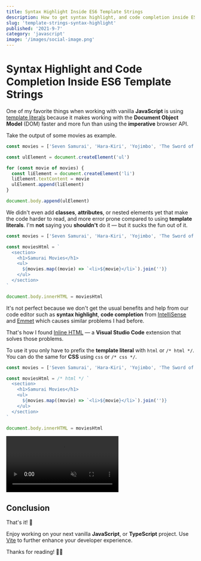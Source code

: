 ```yaml
---
title: Syntax Highlight Inside ES6 Template Strings
description: How to get syntax highlight, and code completion inside ES6 template strings
slug: 'template-strings-syntax-highlight'
published: '2021-9-7'
category: 'javascript'
image: '/images/social-image.png'
---
```


# Syntax Highlight and Code Completion Inside ES6 Template Strings

One of my favorite things when working with vanilla **JavaScript** is using [template literals](https://developer.mozilla.org/en-US/docs/Web/JavaScript/Reference/Template_literals) because it makes working with the **Document Object Model** (DOM) faster and more fun than using the **imperative** browser API.

Take the output of some movies as example.

```js:example.js
const movies = ['Seven Samurai', 'Hara-Kiri', 'Yojimbo', 'The Sword of Doom']

const ulElement = document.createElement('ul')

for (const movie of movies) {
  const liElement = document.createElement('li')
  liElement.textContent = movie
  ulElement.append(liElement)
}

document.body.append(ulElement)
```

We didn't even add **classes**, **attributes**, or nested elements yet that make the code harder to read, and more error prone compared to using **template literals**. I'm **not** saying you **shouldn't** do it — but it sucks the fun out of it.

```js:example.js
const movies = ['Seven Samurai', 'Hara-Kiri', 'Yojimbo', 'The Sword of Doom']

const moviesHtml = `
  <section>
    <h1>Samurai Movies</h1>
    <ul>
      ${movies.map((movie) => `<li>${movie}</li>`).join('')}
    </ul>
  </section>
`

document.body.innerHTML = moviesHtml
```

It's not perfect because we don't get the usual benefits and help from our code editor such as **syntax highlight**, **code completion** from [IntelliSense](https://code.visualstudio.com/docs/editor/intellisense) and [Emmet](https://code.visualstudio.com/docs/editor/emmet) which causes similar problems I had before.

That's how I found [Inline HTML](https://marketplace.visualstudio.com/items?itemName=pushqrdx.inline-html) — a **Visual Studio Code** extension that solves those problems.

To use it you only have to prefix the **template literal** with `html` or `/* html */`. You can do the same for **CSS** using `css` or `/* css */`.

```js:example.js
const movies = ['Seven Samurai', 'Hara-Kiri', 'Yojimbo', 'The Sword of Doom']

const moviesHtml = /* html */ `
  <section>
    <h1>Samurai Movies</h1>
    <ul>
      ${movies.map((movie) => `<li>${movie}</li>`).join('')}
    </ul>
  </section>
`

document.body.innerHTML = moviesHtml
```

<video autoPlay={true} loop muted controls>
  <source
    src="/images/template-strings-syntax-highlight/extension.mp4"
    type="video/mp4"
  />
</video>

## Conclusion

That's it! 👏

Enjoy working on your next vanilla **JavaScript**, or **TypeScript** project. Use [Vite](https://vitejs.dev/) to further enhance your developer experience.

Thanks for reading! 🏄‍♀️
